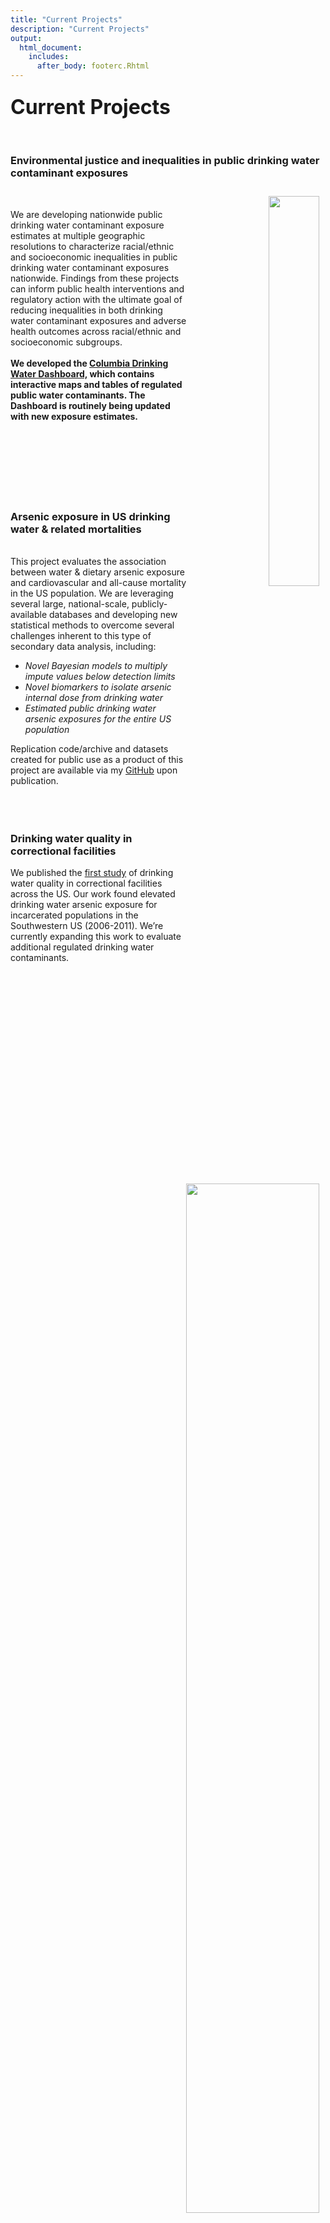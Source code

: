 ```yaml
---
title: "Current Projects"
description: "Current Projects"
output:
  html_document:
    includes:
      after_body: footerc.Rhtml
---
```


### <font size="+3"><b>Current Projects </b></font>
<br>

### Environmental justice and inequalities in public drinking water contaminant exposures

<p style="text-align:right;"><img src="SocioCCMap.png" style="width:40%; border:0px solid #525252" ALIGN = "right" HSPACE="10" VSPACE="10"/></p>
<br>

We are developing nationwide public drinking water contaminant exposure estimates at multiple geographic resolutions to characterize racial/ethnic and socioeconomic inequalities in public drinking water contaminant exposures nationwide. Findings from these projects can inform public health interventions and regulatory action with the ultimate goal of reducing inequalities in both drinking water contaminant exposures and adverse health outcomes across racial/ethnic and socioeconomic subgroups. 
<br>
<br>
<b>We developed the [Columbia Drinking Water Dashboard,](https://msph.shinyapps.io/drinking-water-dashboard/) which contains interactive maps and tables of regulated public water contaminants. The Dashboard is routinely being updated with new exposure estimates. </b>
<br>
<br>
<br>
<br>
<br>
<br>
<br>
<br>

### Arsenic exposure in US drinking water & related mortalities
<p style="text-align:right;"><img src="MapGifAug.gif" style="width:65%; border:0px solid #525252" ALIGN = "right" HSPACE="10" VSPACE="10"/></p>
<br>
This project evaluates the association between water & dietary arsenic exposure and cardiovascular and all-cause mortality in the US population. We are leveraging several large, national-scale, publicly-available databases and developing new statistical methods to overcome several challenges inherent to this type of secondary data analysis, including:
<ul><li><i>Novel Bayesian models to multiply impute values below detection limits</i></li>
<li><i>Novel biomarkers to isolate arsenic internal dose from drinking water</i></li>
<li><i>Estimated public drinking water arsenic exposures for the entire US population</i></li></ul>
Replication code/archive and datasets created for public use as a product of this project are available via my [GitHub](https://github.com/annenigra/epa-public-water-arsenic) upon publication.
<br>
<br>
<br>
<br>

### Drinking water quality in correctional facilities
We published the [first study](https://www.ncbi.nlm.nih.gov/pubmed/32585331) of drinking water quality in correctional facilities across the US. Our work found elevated drinking water arsenic exposure for incarcerated populations in the Southwestern US (2006-2011). We're currently expanding this work to evaluate additional regulated drinking water contaminants.
<p style="text-align:center;"><img src="PrisonArsenic.jpg" style="width:100%; border:0px solid #525252" ALIGN = "center" HSPACE="10" VSPACE="10"/></p>
<br>
<br>
<br>
<br>

### Mercury exposure assessment: a community-directed research project
We are working with community-based collaborators in the Northern Plains to design and implement a pilot study to characterize mercury exposure in tribal communities using both biomonitoring and environmental monitoring. A key component of this project is the inclusion of local high school students in field work/data collection, data analysis, and results dissemination. We mentor local students through high school science fair projects related to population- and community-level metal exposure assessment and plan to expand this collaboration further beyond the aims of this specific project.
<br>
<img src="soilhg.jpg" style="width:20%; border:2px solid #525252"/>
<img src="hgair2.jpg" style="width:20%; border:2px solid #525252"/>
<img src="riverhg.jpg" style="width:35%; border:2px solid #525252"/>
<img src="hgbags.jpg" style="width:20%; border:2px solid #525252"/>

<br>





